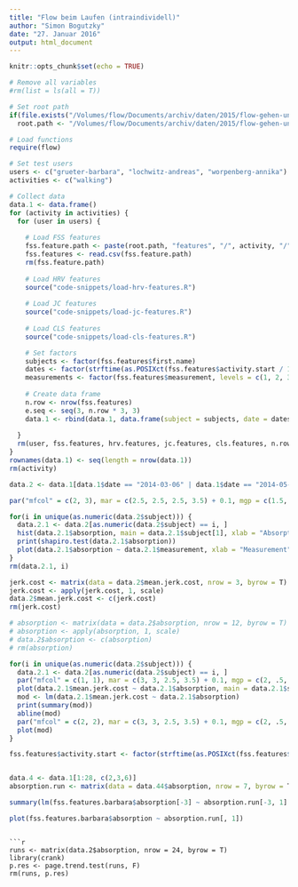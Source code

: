 ```yaml
---
title: "Flow beim Laufen (intraindividell)"
author: "Simon Bogutzky"
date: "27. Januar 2016"
output: html_document
---
```


```r
knitr::opts_chunk$set(echo = TRUE)
```
  
```r
# Remove all variables
#rm(list = ls(all = T)) 

# Set root path
if(file.exists("/Volumes/flow/Documents/archiv/daten/2015/flow-gehen-und-laufen"))
  root.path <- "/Volumes/flow/Documents/archiv/daten/2015/flow-gehen-und-laufen/"

# Load functions
require(flow)

# Set test users
users <- c("grueter-barbara", "lochwitz-andreas", "worpenberg-annika")
activities <- c("walking")

# Collect data
data.1 <- data.frame()
for (activity in activities) {
  for (user in users) {
    
    # Load FSS features
    fss.feature.path <- paste(root.path, "features", "/", activity, "/", user, "/", "fss-features.csv", sep = "")
    fss.features <- read.csv(fss.feature.path)
    rm(fss.feature.path)
    
    # Load HRV features
    source("code-snippets/load-hrv-features.R")
    
    # Load JC features
    source("code-snippets/load-jc-features.R")
    
    # Load CLS features
    source("code-snippets/load-cls-features.R") 

    # Set factors
    subjects <- factor(fss.features$first.name)
    dates <- factor(strftime(as.POSIXct(fss.features$activity.start / 1000, origin = "1970-01-01", tz="CET"), format="%Y-%m-%d"))
    measurements <- factor(fss.features$measurement, levels = c(1, 2, 3, 4), labels = c("15'", "30'", "45'", "60'"))
  
    # Create data frame
    n.row <- nrow(fss.features)
    e.seq <- seq(3, n.row * 3, 3)
    data.1 <- rbind(data.1, data.frame(subject = subjects, date = dates, measurement = measurements, fss.features[, 1:5], hrv.features[e.seq, c(3:6, 11:12, 17:18, 24:25, 45:46)], jc.features[e.seq, 1:2], cls.features[e.seq, 1:2]))
    
  }
  rm(user, fss.features, hrv.features, jc.features, cls.features, n.row, e.seq, subjects, dates, measurements)
}
rownames(data.1) <- seq(length = nrow(data.1)) 
rm(activity)
```

```r
data.2 <- data.1[data.1$date == "2014-03-06" | data.1$date == "2014-05-27" | data.1$date == "2014-06-03" | data.1$date == "2014-06-04" |  data.1$date == "2014-06-16" | data.1$date == "2014-06-17" | data.1$date == "2014-06-18" | data.1$date == "2014-06-19" | data.1$date == "2014-07-23" | data.1$date == "2014-07-28" | data.1$date == "2014-07-29" | data.1$date == "2014-08-04", ]
```

```r
par("mfcol" = c(2, 3), mar = c(2.5, 2.5, 2.5, 3.5) + 0.1, mgp = c(1.5, .5, 0), las = 1, cex.axis = 0.8, tck = .03, cex.lab = .8, xaxs = "r", yaxs = "r")

for(i in unique(as.numeric(data.2$subject))) {
  data.2.1 <- data.2[as.numeric(data.2$subject) == i, ]
  hist(data.2.1$absorption, main = data.2.1$subject[1], xlab = "Absorption")
  print(shapiro.test(data.2.1$absorption))
  plot(data.2.1$absorption ~ data.2.1$measurement, xlab = "Measurement", ylab = "Absorption", pch = 21, bg = "#3FADCB")
}
rm(data.2.1, i)
```

```r
jerk.cost <- matrix(data = data.2$mean.jerk.cost, nrow = 3, byrow = T)
jerk.cost <- apply(jerk.cost, 1, scale)
data.2$mean.jerk.cost <- c(jerk.cost)
rm(jerk.cost)

# absorption <- matrix(data = data.2$absorption, nrow = 12, byrow = T)
# absorption <- apply(absorption, 1, scale)
# data.2$absorption <- c(absorption)
# rm(absorption)
```

```r
for(i in unique(as.numeric(data.2$subject))) {
  data.2.1 <- data.2[as.numeric(data.2$subject) == i, ]
  par("mfcol" = c(1, 1), mar = c(3, 3, 2.5, 3.5) + 0.1, mgp = c(2, .5, 0), las = 1, cex.axis = 0.8, tck = .03, cex.lab = .8, xaxs = "r", yaxs = "r")
  plot(data.2.1$mean.jerk.cost ~ data.2.1$absorption, main = data.2.1$subject[1], xlab = "Absorption", ylab = "Jerk Cost", pch = 21, bg = "#3FADCB")
  mod <- lm(data.2.1$mean.jerk.cost ~ data.2.1$absorption)
  print(summary(mod))
  abline(mod)
  par("mfcol" = c(2, 2), mar = c(3, 3, 2.5, 3.5) + 0.1, mgp = c(2, .5, 0), las = 1, cex.axis = 0.8, tck = .03, cex.lab = .8, xaxs = "r", yaxs = "r")
  plot(mod)
}

fss.features$activity.start <- factor(strftime(as.POSIXct(fss.features$activity.start / 1000, origin = "1970-01-01", tz="CET"), format="%Y-%m-%d"))


data.4 <- data.1[1:28, c(2,3,6)]
absorption.run <- matrix(data = data.44$absorption, nrow = 7, byrow = T)

summary(lm(fss.features.barbara$absorption[-3] ~ absorption.run[-3, 1] + absorption.run[-3, 2] + absorption.run[-3, 3] + absorption.run[-3, 4]))

plot(fss.features.barbara$absorption ~ absorption.run[, 1])

```


```

```r
runs <- matrix(data.2$absorption, nrow = 24, byrow = T)
library(crank)
p.res <- page.trend.test(runs, F)
rm(runs, p.res)
```
